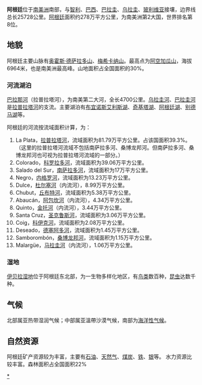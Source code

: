 {{Country geography
|name = 阿根廷
|map = Argentina topo blank.jpg

|continent = 南美洲
|region = [[Southern_Cone|Southern Cone]]
|coordinates = {{coord|34|00|S|64|00|W}}
|area ranking = 8th
|km area = 2766890
|percent land = 
|percent water = 1.09
|km coastline = 4989
|borders = [[智利|智利]] 5,308 km <br> [[巴拉圭|巴拉圭]] 1,880 km <br> [[巴西|巴西]] 1,261 km <br> [[玻利维亚|玻利维亚]] 832 km <br> [[乌拉圭|乌拉圭]] 580 km
|highest point = [[阿空加瓜山|阿空加瓜山]], 6,960 m
|lowest point = [[Laguna_del_Carbón|Laguna del Carbón]], -105 m
|longest river = [[巴拉那河|巴拉那河]], 4,700 km 
|largest lake = [[布宜诺斯艾利斯湖|布宜诺斯艾利斯湖]] 1,850 km²
}}'''阿根廷'''位于[[南美洲|南美洲]]南部，与[[智利|智利]]、[[巴西|巴西]]、[[巴拉圭|巴拉圭]]、[[乌拉圭|乌拉圭]]、[[玻利维亚|玻利维亚]]接壤，边界线总长25728公里。[[阿根廷|阿根廷]]面积约278万平方公里，为南美洲第2大国，世界排名第8位。

== 地貌 ==
阿根廷主要山脉有[[奥霍斯·德萨拉多山|奥霍斯·德萨拉多山]]、[[梅希卡纳山|梅希卡纳山]]。最高点为[[阿空加瓜山|阿空加瓜山]]，海拔6964米，也是南美洲最高峰。山地面积占全国面积的30%。

=== 河流湖泊 ===
[[巴拉那河|巴拉那河]]（拉普拉塔河），为南美第二大河，全长4700公里。[[乌拉圭河|乌拉圭河]]、[[巴拉圭河|巴拉圭河]]是[[拉普拉塔河|拉普拉塔河]]的支流。主要湖泊有[[布宜诺斯艾利斯湖|布宜诺斯艾利斯湖]]、[[奇基塔湖|奇基塔湖]]、[[阿根廷湖|阿根廷湖]]、[[别德马湖|别德马湖]]等。

阿根廷的河流按流域面积计算，为：
# La Plata，[[拉普拉塔河|拉普拉塔河]]，流域面积为81.79万平方公里。占该国面积39.3%。（这里的拉普拉塔河流域不包括南萨拉多河、桑博龙邦河。但南萨拉多河、桑博龙邦河也可视为拉普拉塔河流域的一部分。）
# Colorado，[[科罗拉多河|科罗拉多河]]，流域面积为39.06万平方公里。
# Salado del Sur，[[南萨拉多河|南萨拉多河]]，流域面积为17万平方公里。
# Negro，[[内格罗河|内格罗河]]，流域面积为13.23万平方公里。
# Dulce，[[杜尔塞河|杜尔塞河]]（内流河），8.99万平方公里。
# Chubut，[[丘布特河|丘布特河]]，流域面积为5.38万平方公里。
# Abaucán，[[阿包坎河|阿包坎河]]（内流河），4.34万平方公里。
# Quinto，[[金托河|金托河]]（内流河），3.44万平方公里。
# Santa Cruz，[[圣克鲁斯河|圣克鲁斯河]]，流域面积为3.06万平方公里。
# Coig，[[科伊克河|科伊克河]]，流域面积为2.08万平方公里。
# Deseado，[[德塞阿多河|德塞阿多河]]，流域面积为1.45万平方公里。
# Samborombón，[[桑博龙邦河|桑博龙邦河]]，流域面积为1.15万平方公里。
# Malargüe，[[马拉圭河|马拉圭河]]（内流河），1.06万平方公里。

=== 湿地　 ===
[[伊贝拉湿地|伊贝拉湿地]]位于阿根廷东北部，为一生物多样化地区，有[[鸟类|鸟类]]数百种，[[昆虫|昆虫]]达数千种。　

== 气候 ==
北部属亚热带湿润气候；中部属亚溫帶沙漠气候，南部为[[海洋性气候|海洋性气候]]。

== 自然资源 ==
阿根廷矿产资源较为丰富，主要有[[石油|石油]]、[[天然气|天然气]]、[[煤炭|煤炭]]、[[铁|铁]]、[[银|银]]等。 水力资源比较丰富。森林面积占全国面积22%

{{美洲题目|地理}}

[[Category:阿根廷地理|*]]